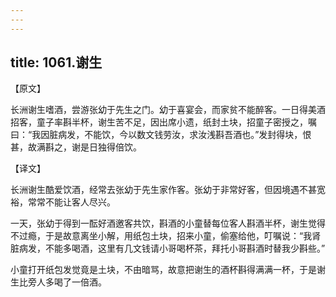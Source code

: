 ```yaml
---
---
---
```

title: 1061.谢生
---



【原文】

长洲谢生嗜酒，尝游张幼于先生之门。幼于喜宴会，而家贫不能醉客。一日得美酒招客，童子率斟半杯，谢生苦不足，因出席小遗，纸封土块，招童子密授之，嘱曰：“我因脏病发，不能饮，今以数文钱劳汝，求汝浅斟吾酒也。”发封得块，恨甚，故满斟之，谢是日独得倍饮。

【译文】

长洲谢生酷爱饮酒，经常去张幼于先生家作客。张幼于非常好客，但因境遇不甚宽裕，常常不能让客人尽兴。

一天，张幼于得到一酝好酒邀客共饮，斟酒的小童替每位客人斟酒半杯，谢生觉得不过瘾，于是故意离坐小解，用纸包土块，招来小童，偷塞给他，叮嘱说：“我肾脏病发，不能多喝酒，这里有几文钱请小哥喝杯茶，拜托小哥斟酒时替我少斟些。”

小童打开纸包发觉竟是土块，不由暗骂，故意把谢生的酒杯斟得满满一杯，于是谢生比旁人多喝了一倍酒。
